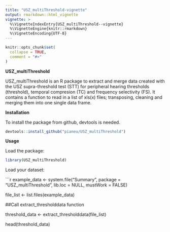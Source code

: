```yaml
---
title: "USZ_multiThreshold-vignette"
output: rmarkdown::html_vignette
vignette: >
  %\VignetteIndexEntry{USZ_multiThreshold--vignette}
  %\VignetteEngine{knitr::rmarkdown}
  %\VignetteEncoding{UTF-8}
---
```


```r
knitr::opts_chunk$set(
  collapse = TRUE,
  comment = "#>"
)
```

**USZ_multiThreshold** 

USZ_multiThreshold is an R package to extract and merge data created with the 
USZ supra-threshold test (STT) for peripheral hearing thresholds (threshold), 
temporal compresion (TC) and frequency selectivity (FS). It contains a function 
to read in a list of xls(x) files; transposing, cleaning and merging them into 
one single data frame. 

**Installation**

To install the package from github, devtools is needed. 

```r
devtools::install_github("pianeu/USZ_multiThreshold")
```

**Usage**

Load the package: 

```r
library(USZ_multiThreshold)
```

Load your dataset: 

```r
example_data <- system.file("Summary", package = "USZ_multiThreshold", lib.loc = NULL,
            mustWork = FALSE)
             
 file_list <- list.files(example_data)

##Call extract_thresholddata function

threshold_data <- extract_thresholddata(file_list)

head(threshold_data)


